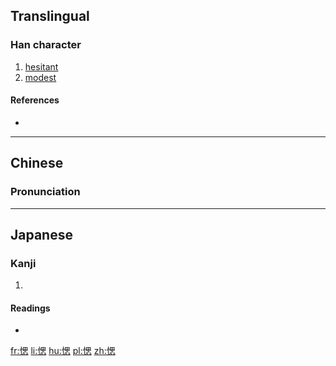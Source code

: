 ==Translingual==

===Han character===
{{Han char|rn=61|rad=心|as=09|sn=12|four=|canj=心田心 (PWP)|ids=⿰[[忄]][[思]]}}

# [[hesitant]]
# [[modest]]

====References====
* {{Han ref|kx=0395.270|dkj=10959|dj=0734.040|hdz=42328.090|uh=6122|ud=24866}}

----

==Chinese==
{{zh-hanzi-box|[[愢]]}}

===Pronunciation===
{{zh-pron
|m=sāi
|c=soi1
|mc=y
|oc=y
|ma=
|cat=a
}}

----

==Japanese==

===Kanji===
{{ja-kanji|grade=|rs=心09}}

# {{defn|lang=ja|sort=心09}}

====Readings====
* {{ja-readings|on=[[さい]] (sai), [[し]] (shi)|kun=[[こころがたがう]] (kokorogatagau), [[せめる]] (semeru)}}

[[fr:愢]]
[[li:愢]]
[[hu:愢]]
[[pl:愢]]
[[zh:愢]]